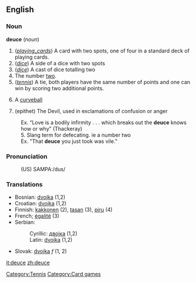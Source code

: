 ==English==
===Noun===
[[Category:Tennis]]
<b>deuce</b> (<i>noun</i>)
# (<i>[[playing_cards]]</i>) A card with two spots, one of four in a standard deck of playing cards.
# (<i>[[dice]]</i>) A side of a dice with two spots
# (<i>[[dice]]</i>) A cast of dice totalling two
# The number [[two]].
# (<i>[[tennis]]</i>) A tie, both players have the same number of points and one can win by scoring two additional points.
#{{baseball}} A [[curveball]]
# (epithet) The Devil, used in exclamations of confusion or anger
:Ex. “Love is a bodily infirmity . . . which breaks out the <b>deuce</b> knows how or why” (Thackeray)
:5.  Slang term for defecating. ie a number two
:Ex. "That <b>deuce</b> you just took was vile."

===Pronunciation===
:(US) SAMPA:/dus/

===Translations===
*Bosnian: [[dvojka#Bosnian|dvojka]] {{f}} (1,2)
*Croatian: [[dvojka#Croatian|dvojka]] {{f}} (1,2)
*Finnish: [[kakkonen]] (2), [[tasan]] (3), [[piru]] (4)
*French; [[égalité]] (3)
*Serbian:
*:Cyrillic: [[двојка#Serbian|двојка]] {{f}} (1,2)
*:Latin: [[dvojka#Serbian|dvojka]] {{f}} (1,2)
*Slovak: [[dvojka]] ''f'' (1, 2)


[[Category:Card games]]

[[it:deuce]]
[[zh:deuce]]